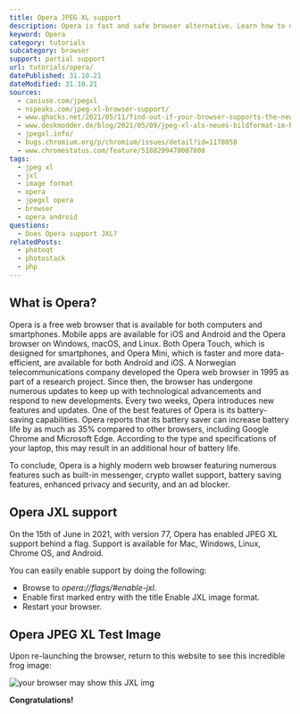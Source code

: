```yaml
---
title: Opera JPEG XL support
description: Opera is fast and safe browser alternative. Learn how to use JXL images within Opera.
keyword: Opera
category: tutorials
subcategory: browser
support: partial support
url: tutorials/opera/
datePublished: 31.10.21
dateModified: 31.10.21
sources:
  - caniuse.com/jpegxl
  - nspeaks.com/jpeg-xl-browser-support/
  - www.ghacks.net/2021/05/11/find-out-if-your-browser-supports-the-new-image-format-jpeg-xl/
  - www.deskmodder.de/blog/2021/05/09/jpeg-xl-als-neues-bildformat-im-browser-aktivieren-chrome-edge-firefox/
  - jpegxl.info/
  - bugs.chromium.org/p/chromium/issues/detail?id=1178058
  - www.chromestatus.com/feature/5188299478007808
tags:
  - jpeg xl
  - jxl
  - image format
  - opera
  - jpegxl opera
  - browser
  - opera android
questions:
  - Does Opera support JXL?
relatedPosts:
  - photoqt
  - photostack
  - php
---
```


## What is Opera?

Opera is a free web browser that is available for both computers and smartphones. Mobile apps are available for iOS and Android and the Opera browser on Windows, macOS, and Linux. Both Opera Touch, which is designed for smartphones, and Opera Mini, which is faster and more data-efficient, are available for both Android and iOS. A Norwegian telecommunications company developed the Opera web browser in 1995 as part of a research project. Since then, the browser has undergone numerous updates to keep up with technological advancements and respond to new developments. Every two weeks, Opera introduces new features and updates. One of the best features of Opera is its battery-saving capabilities. Opera reports that its battery saver can increase battery life by as much as 35% compared to other browsers, including Google Chrome and Microsoft Edge. According to the type and specifications of your laptop, this may result in an additional hour of battery life.

To conclude, Opera is a highly modern web browser featuring numerous features such as built-in messenger, crypto wallet support, battery saving features, enhanced privacy and security, and an ad blocker.

## Opera JXL support

On the 15th of June in 2021, with version 77, Opera has enabled JPEG XL support behind a flag.
Support is available for Mac, Windows, Linux, Chrome OS, and Android.

You can easily enable support by doing the following:

- Browse to _opera://flags/#enable-jxl_.
- Enable first marked entry with the title Enable JXL image format.
- Restart your browser.

## Opera JPEG XL Test Image

Upon re-launching the browser, return to this website to see this incredible frog image:

![your browser may show this JXL img](/comparison/frog.jxl)

**Congratulations!**
